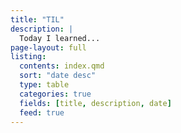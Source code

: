 ```yaml
---
title: "TIL"
description: |
  Today I learned...
page-layout: full
listing:
  contents: index.qmd
  sort: "date desc"
  type: table
  categories: true
  fields: [title, description, date]
  feed: true
---
```

